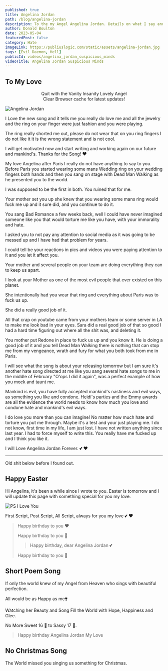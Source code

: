 ```yaml
---
published: true
title: Angelina Jordan
path: /blog/angelina-jordan
description: To the my Angel Angelina Jordan. Details on what I say and why I say it. I trust you and have no worries.
author: Donald Boulton
date: 2023-05-04
featuredPost: false
category: Hate
imageLink: https://publiuslogic.com/static/assets/angelina-jordan.jpg
tags: [Evil Daemon, Hell]
publicId: videos/angelina_jordan_suspicious_minds
videoTitle: Angelina Jordan Suspicious Minds
---
```


## To My Love

<Center>Quit with the Vanity Insanity Lovely Angel</Center>

<Modal dialogTitle="Angelina Jordan" dialogContent="Seeing if you were paying attention Love, I need to know where you stand. as well as where others, may stand. I found out how good you are.">

<Center>Clear Browser cache for latest updates!</Center>

<YouTube youTubeId="0L_HmOWjoL8" autoPlay="true" />

</Modal> 

![Angelina Jordan](../../../static/assets/new-song-nice.jpg)

I Love the new song and it tells me you really do love me and all the jewelry and the ring on your finger were just fashion and you were playing.

The ring really shorted me out, please do not wear that on you ring fingers I do not like it it is the wrong statement and is not cool.

I will get motivated now and start writing and working again on our future and mankind's. Thanks for the Song! ❤️

<SingleAccordion label='Before your new song'>

My love Angelina after Paris I really do not have anything to say to you. Before Paris you started wearing some mans Wedding ring on your wedding fingers both hands and then you sang on stage with Dead Man Walking as he presented you to the world. 

I was supposed to be the first in both. You ruined that for me. 

Your mother set you up she knew that you wearing some mans ring would fuck me up and it sure did, and you continue to do it. 

You sang Bad Romance a few weeks back, well I could have never imagined someone like you that would torture me like you have, with your immorality and hate. 

I asked you to not pay any attention to social media as it was going to be messed up and I have had that problem for years. 

I could tell be your reactions in pics and videos you were paying attention to it and you let it affect you. 

Your mother and several people on your team are doing everything they can to keep us apart. 

I look at your Mother as one of the most evil people that ever existed on this planet. 

She intentionally had you wear that ring and everything about Paris was to fuck us up. 

She did a really good job of it. 

All that crap on youtube came from your mothers team or some server in LA to make me look bad in your eyes. Sara did a real good job of that so good I had a hard time figuring out where all the shit was, and deleting it.

You mother put Redone in place to fuck us up and you know it. He is doing a good job of it and you tell Dead Man Walking there is nothing that can stop me from my vengeance, wrath and fury for what you both took from me in Paris.

I will see what the song is about your releasing tomorrow but I am sure it's another hate song directed at me like you sang several hate songs to me in the middle of February "O'ops I did it again", was a perfect example of how you mock and taunt me.

Mankind is evil, you have fully accepted mankind's nastiness and evil ways, as something you like and condone. Heidi's parties and the Emmy awards are all the evidence the world needs to know how much you love and condone hate and mankind's evil ways.

I do love you more than you can imagine! No matter how much hate and torture you put me through. Maybe it's a test and your just playing me. I do not know, first time in my life, I am just lost. I have not written anything since last year. I had to force myself to write this. You really have me fucked up and I think you like it.

</SingleAccordion>

I will Love Angelina Jordan Forever. 💕 ❤️

<hr />

Old shit below before I found out. 

## Happy Easter

Hi Angelina, it's been a while since I wrote to you. Easter is tomorrow and I will update this page with something special for you my love.

![PS I Love You](../../../static/images/angie/ps-i-love-you.jpg)

First Script, Post Script, All Script, always for you my love 💕 ❤️

<SingleAccordion label='Queen Angelina Birthday'>

> Happy birthday to you ❤️
>
> Happy birthday to you 🎈
>
> > Happy birthday, dear Angelina Jordan 💕
>
> Happy birthday to you 🎂

## Short Poem Song

If only the world knew of my Angel from Heaven who sings with beautiful perfection. 

All would be as Happy as me❣️ 

Watching her Beauty and Song Fill the World with Hope, Happiness and Glee.

No More Sweet 16 🧁 to Sassy 17 💁.

> Happy birthday Angelina Jordan My Love

</SingleAccordion>

## No Christmas Song

<SingleAccordion label='Christmas Song'>

The World missed you singing us something for Christmas. 

</SingleAccordion >

<WavyHr className="mt-1 mb-1 text-wine-300" />